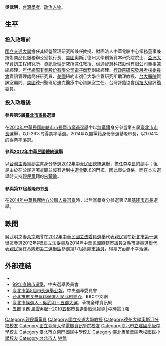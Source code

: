 {{Infobox_officeholder
| name = 吳武明
| image name =
| width = 
| now = 中華民國（台灣）政治人士 
| period = 
| sex = 男 
| party = {{親民黨}}（2012年—）<br>{{無黨籍}}<br>（—2012年）
| nationality  = {{ROC}}
| date of birth = {{birth date and age|1957|6|13}}
| place of birth = {{ROC}}籍貫:[[臺北市|臺北市]]，實際出生地：[[雲林縣|雲林縣]][[虎尾鎮|虎尾鎮]]
| spouse = [[余宗珮|余宗珮]]
| educate = 
* [[臺北市萬華區老松國民小學|臺北市萬華區老松國民小學]]（1969）
* [[臺北市立南門國民中學|臺北市立南門國民中學]]（1972）
* [[台北市立建國高級中學|台北市立建國高級中學]]（1975）
* [[國立台灣大學|國立台灣大學]]電機工程學士 (1979)
* [[美國|美國]]德州三一大學企業管理碩士
* [[美國|美國]]德州三一大學資訊科學碩士
* [[美國|美國]]奧斯汀德州大學資訊管理暨科技管理博士
| past = 
* [[國立交通大學|國立交通大學]]經營管理研究所兼任教授
* 財團法人中華電腦中心常務董事兼技術商品化服務辦公室執行長
* [[美國|美國]]奧斯汀德州大學創新資本研究院院士
* [[亞洲大學_(台灣)|亞洲大學]]資訊工程研究所、資訊管理研究所兼任教授
* 億通智慧科技股份有限公司董事兼總經理
* [[年代集團|年代網際事業股份有限公司]][[電子商務|電子商務]]副總經理
* [[行政院研究發展考核委員會|行政院研究發展考核委員會]]資訊管理處簡任研究員
* [[美國|美國]]紐約市復旦大學企管研究所助理教授
* [[台大醫院|台大醫院]]資訊室顧問
* 美國德州聖班尼迪克醫療中心資訊室主任
* 台灣評鑑協會[[科技大學|科技大學]]評鑑委員
* [[台灣主義黨|台灣主義黨]]副主席
}}

'''吳武明'''{{BD|1957年|6月13日}}，[[台灣|台灣]][[學者|學者]]、[[政治人物|政治人物]]。

==生平==
=== 投入政壇前 ===
[[國立交通大學|國立交通大學]]擔任其經營管理研究所兼任教授、財團法人中華電腦中心常務董事兼技術商品化服務辦公室執行長、[[美國|美國]]奧斯汀德州大學創新資本研究院院士、[[亞洲大學_(台灣)|亞洲大學]]資訊工程研究所、資訊管理研究所兼任教授、億通智慧科技股份有限公司董事兼總經理、[[年代集團|年代網際事業股份有限公司]][[電子商務|電子商務]]副總經理、[[行政院研究發展考核委員會|行政院研究發展考核委員會]]資訊管理處簡任研究員、[[美國|美國]]紐約市復旦大學企管研究所助理教授、[[台大醫院|台大醫院]]資訊室顧問、[[美國|美國]]德州聖班尼迪克醫療中心資訊室主任、台灣評鑑協會[[科技大學|科技大學]]評鑑委員。
=== 投入政壇後 ===
==== 參與第5屆[[臺北市市長|臺北市市長]]選舉 ====
在[[2010年中華民國直轄市市長暨市議員選舉|2010年中華民國直轄市市長暨市議員選舉]]中以[[無黨籍|無黨籍]]身分參選第五屆[[臺北市市長|臺北市市長]]選舉，以0.26%的得票率落選。2014年以無黨籍身份參選基隆市長，以1.04%的得票率落選。
{{2010年中華民國直轄市長選舉/臺北市}}

==== 參與[[2012年中華民國總統選舉|2012年中華民國總統選舉]] ====
以[[台灣主義黨|台灣主義黨]]副主席身分參選[[2012年中華民國總統選舉|2012年中華民國總統選舉]]，擔任[[李幸長|李幸長]]的副手；但是由於在公民連署這關並沒有達到[[中華民國中央選舉委員會|中選會]]要求的門檻，因此喪失資格，而在本次選舉時支持[[親民黨|親民黨]]籍的[[宋楚瑜|宋楚瑜]]。

==== 參與第17屆[[基隆市市長|基隆市市長]] ====
在[[2014年中華民國地方公職人員選舉|2014年中華民國地方公職人員選舉]]時，以無黨籍身分參選第17屆[[基隆市市長|基隆市市長]]選舉。
{{2014年中華民國縣市長選舉/基隆市}}

== 軼聞 ==
吳武明之妻[[余宗珮|余宗珮]]曾在[[2012年中華民國立法委員選舉|2012年中華民國立法委員選舉]]代表[[親民黨|親民黨]]在[[新北市第一選舉區|新北市第一選舉區]]參選2012年第8屆[[立法委員|立法委員]]及[[2014年中華民國直轄市議員及縣市議員選舉|2014年中華民國直轄市議員及縣市議員選舉]]代表[[親民黨|親民黨]]在[[基隆市第二選舉區|基隆市第二選舉區]]參選第17屆[[基隆市議員|基隆市議員]]，得票方面都不幸落選。

== 外部連結==
*{{facebook|francis.wu.900}}
* [http://www.cec.gov.tw/?Menu_id=1837 99年直轄市選舉]{{Wayback|url=http://www.cec.gov.tw/?Menu_id=1837 |date=20101110002405 }}，中央選舉委員會
* [http://www.mect.gov.tw/files/Z101117102758/00.pdf 臺北市第5屆市長選舉公報]，中央選舉委員會
* [http://www.bbc.co.uk/zhongwen/trad/indepth/2010/11/101112_taiwan_elect_cand12.shtml 台北市市長無黨籍候選人吳武明簡介]{{Wayback|url=http://www.bbc.co.uk/zhongwen/trad/indepth/2010/11/101112_taiwan_elect_cand12.shtml |date=20120204212057 }}，BBC中文網
* [http://event.cts.com.tw/2010election/mayor13.html 臺北市候選人 - 吳武明 - 五都大選]{{Wayback|url=http://event.cts.com.tw/2010election/mayor13.html |date=20101109130016 }}，華視全球資訊網
* [https://web.archive.org/web/20100730114425/http://vote2010.chinatimes.com/people/people.aspx#County1 五都爭霸 風雲再起--2010五都市長選舉戰況報導│中時電子報]

{{DEFAULTSORT:Wu吳}}
[[Category:親民黨黨員|Category:親民黨黨員]]
[[Category:國立交通大學教授|Category:國立交通大學教授]]
[[Category:德州大學奧斯汀分校校友|Category:德州大學奧斯汀分校校友]]
[[Category:國立臺灣大學電機資訊學院校友|Category:國立臺灣大學電機資訊學院校友]]
[[Category:臺北市立建國高級中學校友|Category:臺北市立建國高級中學校友]]
[[Category:臺北市立南門國民中學校友|Category:臺北市立南門國民中學校友]]
[[Category:臺北市萬華區老松國民小學校友|Category:臺北市萬華區老松國民小學校友]]
[[Category:台北市人|Category:台北市人]]
[[Category:吳姓|W武]]